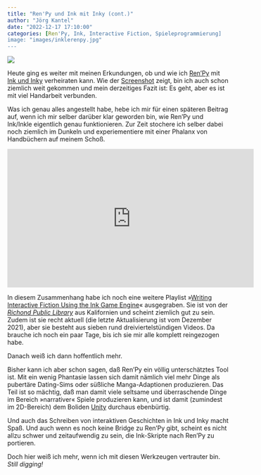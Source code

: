 ```yaml
---
title: "Ren'Py und Ink mit Inky (cont.)"
author: "Jörg Kantel"
date: "2022-12-17 17:10:00"
categories: [Ren'Py, Ink, Interactive Fiction, Spieleprogrammierung]
image: "images/inklerenpy.jpg"
---
```


[![](images/inklerenpy-b.jpg)](https://www.flickr.com/photos/schockwellenreiter/52568983841/)

Heute ging es weiter mit meinen Erkundungen, ob und wie ich [Ren'Py](http://cognitiones.kantel-chaos-team.de/multimedia/spieleprogrammierung/renpy.html) mit [Ink und Inky](http://cognitiones.kantel-chaos-team.de/multimedia/spieleprogrammierung/inkle.html) verheiraten kann. Wie der [Screenshot](https://www.flickr.com/photos/schockwellenreiter/52568983841/) zeigt, bin ich auch schon ziemlich weit gekommen und mein derzeitiges Fazit ist: Es geht, aber es ist mit viel Handarbeit verbunden.

Was ich genau alles angestellt habe, hebe ich mir für einen späteren Beitrag auf, wenn ich mir selber darüber klar geworden bin, wie Ren'Py und Ink/Inkle eigentlich genau funktionieren. Zur Zeit stochere ich selber dabei noch ziemlich im Dunkeln und experiementiere mit einer Phalanx von Handbüchern auf meinem Schoß.

<iframe width="560" height="315" src="https://www.youtube.com/embed/SDZmJyO9LyQ" title="YouTube video player" frameborder="0" allow="accelerometer; autoplay; clipboard-write; encrypted-media; gyroscope; picture-in-picture" allowfullscreen></iframe>

In diesem Zusammenhang habe ich noch eine weitere Playlist »[Writing Interactive Fiction Using the Ink Game Engine](https://www.youtube.com/playlist?list=PLjgCLYVYeo2wpBeUBIT0C9IWiceH_Hiuo)« ausgegraben. Sie ist von der *[Richond Public Library](https://www.yourlibrary.ca/)* aus Kalifornien und scheint ziemlich gut zu sein. Zudem ist sie recht aktuell (die letzte Aktualisierung ist vom Dezember 2021), aber sie besteht aus sieben rund dreiviertelstündigen Videos. Da brauche ich noch ein paar Tage, bis ich sie mir alle komplett reingezogen habe.

Danach weiß ich dann hoffentlich mehr.

Bisher kann ich aber schon sagen, daß Ren'Py ein völlig unterschätztes Tool ist. Mit ein wenig Phantasie lassen sich damit nämlich viel mehr Dinge als pubertäre Dating-Sims oder süßliche Manga-Adaptionen produzieren. Das Teil ist so mächtig, daß man damit viele seltsame und überraschende Dinge im Bereich »narrativer« Spiele produzieren kann, und ist damit (zumindest im 2D-Bereich) dem Boliden [Unity](http://cognitiones.kantel-chaos-team.de/multimedia/spieleprogrammierung/unity.html) durchaus ebenbürtig.

Und auch das Schreiben von interaktiven Geschichten in Ink und Inky macht Spaß. Und auch wenn es noch keine Bridge zu Ren'Py gibt, scheint es nicht allzu schwer und zeitaufwendig zu sein, die Ink-Skripte nach Ren'Py zu portieren.

Doch hier weiß ich mehr, wenn ich mit diesen Werkzeugen vertrauter bin. *Still digging!*
